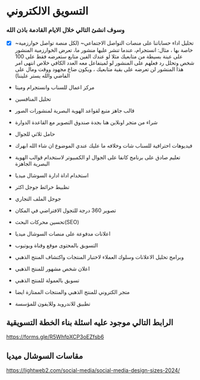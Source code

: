 # التسويق الالكتروني

### وسوف انشئ التالي خلال الايام القادمة باذن الله

-[x] ~تحليل اداء حساباتنا على منصات التواصل الاجتماعي~
(لكل منصة تواصل خوارزمية خاصة بها ، مثال: انستجرام، عندما تنشر عليها منشور ما، تعرض الخوارزمية المنشور على عينة بسيطة من متابعيك مثلا لو عندك الفين متابع ستعرضه فقط على 100 شخص وتحلل رد فعلهم على المنشور لو لميتفاعل معه العدد الكافي خلاص انتهى امر هذا المنشور لن تعرضه على بقية متابعيك ، ويكون ضاع مجهود ووقت ومال على الفاضي والله يستر عليننا)
- مركز اعمال للسناب وانستجرام وميتا

- تحليل المنافسين

- قالب جاهز متبع لقواعد الهوية البصرية لمنشورات الصور
- شراء من متجر اونلاين هنا بجدة صندوق التصوير مع القاعدة الدوارة
- حامل ثلاثي للجوال
- فيديوهات احترافية للسناب شات وخلافه ما عليك عندي الموضوع ان شاء الله ابهرك
- تعليم صادق على برنامج كانفا على الجوال او الكمبيوتر لاستخدام قوالب الهوية البصرية الجاهزة
- استخدام اداة ادارة السوشال ميديا
- تظبيط خرائط جوجل اكثر
- جوجل الملف التجاري
- تصوير 360 درجة للتجول الافتراضي في المكان
- تحسين محركات البحث(SEO)
- اعلانات مدفوعة على منصات السوشال ميديا
- التسويق بالمحتوى موقع وقناة ويوتيوب 
-  وبرامج تحليل الاعلانات وسلوك العملاء لاختبار المنتجات واكتشاف المنتج الذهبي
- اعلان شخص مشهور للمنتج الذهبي
- تسويق بالعمولة للمنتج الذهبي
- متجر الكتروني للمنتج الذهبي والمنتجات الممتازة ايضا
- تطبيق للاندرويد وللايفون للمؤسسة

## الرابط التالي موجود عليه اسئلة بناء الخطة التسويقية

https://forms.gle/R5WhfpXCP3oEZfsb6

## مقاسات السوشال ميديا

https://lightweb2.com/social-media/social-media-design-sizes-2024/

